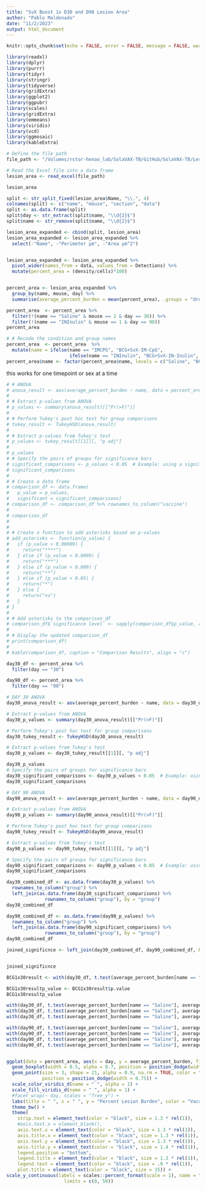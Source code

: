 ```yaml
---
title: "SvX Boost 1x D30 and D90 Lesion Area"
author: "Pablo Maldonado"
date: "11/2/2023"
output: html_document
---
```



```r
knitr::opts_chunk$set(echo = FALSE, error = FALSE, message = FALSE, warning = FALSE)
```

```r
library(readxl)
library(dplyr)
library(purrr)
library(tidyr)
library(stringr)
library(tidyverse)
library(gridExtra)
library(ggplot2)
library(ggpubr)
library(scales)
library(gridExtra)
library(emmeans)
library(viridis)
library(vcd)
library(ggmosaic)
library(kableExtra)
```

```r

# Define the file path
file_path <- "/Volumes/rstor-henao_lab/SolaVAX-TB/GitHub/SolaVAX-TB/Lesion_analysis/SolaVAX-TB_Lesion-area-cell-counts.xlsx"

# Read the Excel file into a data frame
lesion_area <- read_excel(file_path)

lesion_area

split <- str_split_fixed(lesion_area$Name, "\\.", 4)
colnames(split) <- c("name", "mouse", "section", "data")
split <- as.data.frame(split)
split$day <- str_extract(split$name, "\\d{2}$")
split$name <- str_remove(split$name, "\\d{2}$")

lesion_area_expanded <- cbind(split, lesion_area)
lesion_area_expanded <- lesion_area_expanded %>%
  select(-"Name", -"Perimeter µm", -"Area µm^2")


lesion_area_expanded <- lesion_area_expanded %>%
  pivot_wider(names_from = data, values_from = Detections) %>%
  mutate(percent_area = (density/cells)*100)


percent_area <- lesion_area_expanded %>%
  group_by(name, mouse, day) %>%
  summarise(average_percent_burden = mean(percent_area), .groups = "drop")

percent_area  <- percent_area %>%
  filter(!(name == "Saline" & mouse == 2 & day == 30)) %>%
  filter(!(name == "INInulin" & mouse == 1 & day == 90))
percent_area 

# # Recode the condition and group names
percent_area  <- percent_area  %>%
  mutate(name = ifelse(name == "IMCPG", "BCG+SvX-IM-CpG",
                       ifelse(name == "INInulin", "BCG+SvX-IN-Inulin", name)))
percent_area$name <- factor(percent_area$name, levels = c("Saline", "BCG1x", "BCG2x", "BCG+SvX-IN-Inulin", "BCG+SvX-IM-CpG"))
```

this works for one timepoint or sex at a time 

```r
# # ANOVA
# anova_result <- aov(average_percent_burden ~ name, data = percent_area)
# 
# # Extract p-values from ANOVA
# p_values <- summary(anova_result)[["Pr(>F)"]]
# 
# # Perform Tukey's post hoc test for group comparisons
# tukey_result <- TukeyHSD(anova_result)
# 
# # Extract p-values from Tukey's test
# p_values <- tukey_result[[1]][, "p adj"]
# 
# p_values
# # Specify the pairs of groups for significance bars
# significant_comparisons <- p_values < 0.05  # Example: using a significance level of 0.05
# significant_comparisons
# 
# # Create a data frame
# comparison_df <- data.frame(
#   p_value = p_values,
#   significant = significant_comparisons)
# comparison_df <- comparison_df %>% rownames_to_column("vaccine")
# 
# comparison_df
# 
# 
# # Create a function to add asterisks based on p-values
# add_asterisks <- function(p_value) {
#   if (p_value < 0.00009) {
#     return("****")
#   } else if (p_value < 0.0009) {
#     return("***")
#   } else if (p_value < 0.009) {
#     return("**")
#   } else if (p_value < 0.05) {
#     return("*")
#   } else {
#     return("ns")
#   }
# }
# 
# # Add asterisks to the comparison_df
# comparison_df$`significance level` <- sapply(comparison_df$p_value, add_asterisks)
# 
# # Display the updated comparison_df
# print(comparison_df)
# 
# kable(comparison_df, caption = "Comparison Results", align = "c")
```


```r

day30_df <- percent_area %>%
  filter(day == "30")

day90_df <- percent_area %>%
  filter(day == "90")

# DAY 30 ANOVA
day30_anova_result <- aov(average_percent_burden ~ name, data = day30_df)

# Extract p-values from ANOVA
day30_p_values <- summary(day30_anova_result)[["Pr(>F)"]]

# Perform Tukey's post hoc test for group comparisons
day30_tukey_result <- TukeyHSD(day30_anova_result)

# Extract p-values from Tukey's test
day30_p_values <- day30_tukey_result[[1]][, "p adj"]

day30_p_values
# Specify the pairs of groups for significance bars
day30_significant_comparisons <- day30_p_values < 0.05  # Example: using a significance level of 0.05
day30_significant_comparisons

# DAY 90 ANOVA
day90_anova_result <- aov(average_percent_burden ~ name, data = day90_df)

# Extract p-values from ANOVA
day90_p_values <- summary(day90_anova_result)[["Pr(>F)"]]

# Perform Tukey's post hoc test for group comparisons
day90_tukey_result <- TukeyHSD(day90_anova_result)

# Extract p-values from Tukey's test
day90_p_values <- day90_tukey_result[[1]][, "p adj"]

# Specify the pairs of groups for significance bars
day90_significant_comparisons <- day90_p_values < 0.05  # Example: using a significance level of 0.05
day90_significant_comparisons


```


```r
day30_combined_df <- as.data.frame(day30_p_values) %>%
  rownames_to_column("group") %>%
  left_join(as.data.frame(day30_significant_comparisons) %>%
              rownames_to_column("group"), by = "group")
day30_combined_df

day90_combined_df <- as.data.frame(day90_p_values) %>%
  rownames_to_column("group") %>%
  left_join(as.data.frame(day90_significant_comparisons) %>%
              rownames_to_column("group"), by = "group")
day90_combined_df

joined_significnce <- left_join(day30_combined_df, day90_combined_df, by = "group")


joined_significnce
```

```r

BCG1x30result <- with(day30_df, t.test(average_percent_burden[name == "Saline"], average_percent_burden[name == "BCG1x"]))

BCG1x30resultp_value <- BCG1x30result$p.value
BCG1x30resultp_value 

with(day30_df, t.test(average_percent_burden[name == "Saline"], average_percent_burden[name == "BCG2x"]))
with(day30_df, t.test(average_percent_burden[name == "Saline"], average_percent_burden[name == "BCG+SvX-IN-Inulin"]))
with(day30_df, t.test(average_percent_burden[name == "Saline"], average_percent_burden[name == "BCG+SvX-IM-CpG"]))

with(day90_df, t.test(average_percent_burden[name == "Saline"], average_percent_burden[name == "BCG1x"]))
with(day90_df, t.test(average_percent_burden[name == "Saline"], average_percent_burden[name == "BCG2x"]))
with(day90_df, t.test(average_percent_burden[name == "Saline"], average_percent_burden[name == "BCG+SvX-IN-Inulin"]))
with(day90_df, t.test(average_percent_burden[name == "Saline"], average_percent_burden[name == "BCG+SvX-IM-CpG"]))



```


```r
ggplot(data = percent_area, aes(x = day, y = average_percent_burden, fill = name, color = name)) +
  geom_boxplot(width = 0.5, alpha = 0.7, position = position_dodge(width = 0.75)) +
  geom_point(size = 3, shape = 21, alpha = 0.9, na.rm = TRUE, color = "black",
             position = position_dodge(width = 0.75)) +
  scale_color_viridis_d(name = " ", alpha = 1) +  
  scale_fill_viridis_d(name = " ", alpha = 1) +  
  #facet_wrap(~ day, scales = "free_y") +
  labs(title = " ", x = " ", y = "Percent Lesion Burden", color = "Vaccine") +
  theme_bw() + 
  theme(
    strip.text = element_text(color = "black", size = 1.3 * rel(1)),
    #axis.text.x = element_blank(),
    axis.text.x = element_text(color = "black", size = 1.3 * rel(1)),
    axis.title.x = element_text(color = "black", size = 1.3 * rel(1)),
    axis.text.y = element_text(color = "black", size = 1.3 * rel(1)),
    axis.title.y = element_text(color = "black", size = 1.4 * rel(1)),
    legend.position = "bottom",
    legend.title = element_text(color = "black", size = 1.3 * rel(1)),
    legend.text = element_text(color = "black", size = .9 * rel(1)),
    plot.title = element_text(color = "black", size = 15)) +
scale_y_continuous(labels = scales::percent_format(scale = 1), name = "Percent Lesion Burden", 
                     limits = c(0, 50))
```


